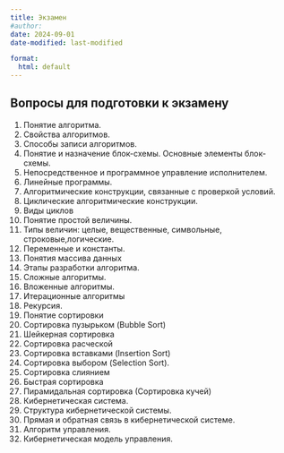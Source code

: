 ```yaml
---
title: Экзамен
#author:
date: 2024-09-01
date-modified: last-modified

format:
  html: default
---
```



## Вопросы для подготовки к экзамену

1. Понятие алгоритма.
2. Свойства алгоритмов.
3. Способы записи алгоритмов.
4. Понятие и назначение блок-схемы. Основные элементы блок-схемы.
5. Непосредственное и программное управление исполнителем.
6. Линейные программы.
7. Алгоритмические конструкции, связанные с проверкой условий.
8. Циклические алгоритмические конструкции.
9. Виды циклов
10. Понятие простой величины.
11. Типы величин: целые, вещественные, символьные, строковые,логические.
12. Переменные и константы.
13. Понятия массива данных
14. Этапы разработки алгоритма.
15. Сложные алгоритмы.
16. Вложенные алгоритмы.
17. Итерационные алгоритмы
18. Рекурсия.
19. Понятие сортировки
20. Сортировка пузырьком (Bubble Sort)
21. Шейкерная сортировка
22. Сортировка расческой
23. Сортировка вставками (Insertion Sort)
24. Сортировка выбором (Selection Sort).
25. Сортировка слиянием
26. Быстрая сортировка
27. Пирамидальная сортировка (Сортировка кучей)
28. Кибернетическая система.
29. Структура кибернетической системы.
30. Прямая и обратная связь в кибернетической системе.
31. Алгоритм управления.
32. Кибернетическая модель управления.
